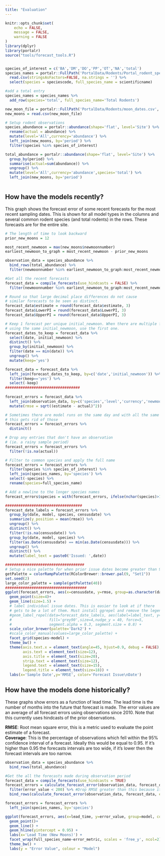 ```yaml
---
title: "Evaluation"
---
```

  
```r
knitr::opts_chunk$set(
	echo = FALSE,
	message = FALSE,
	warning = FALSE
)
library(dplyr)
library(portalr)
source("tools/forecast_tools.R")


species_of_interest = c('BA','DM','DO','PP','OT','NA','total')
species_names = portalr::FullPath('PortalData/Rodents/Portal_rodent_species.csv', '~') %>%
  read.csv(stringsAsFactors=FALSE, na.strings = '') %>%
  select(species = speciescode, full_species_name = scientificname)

#add a total entry
species_names = species_names %>%
  add_row(species='total', full_species_name='Total Rodents')

new_moon_file = portalr::FullPath('PortalData/Rodents/moon_dates.csv', '~')
new_moons = read.csv(new_moon_file)

# Setup rodent observations
species_abundance = portalr::abundance(shape='flat', level='Site') %>%
  rename(actual = abundance) %>%
  mutate(level='All',currency='abundance') %>%
  left_join(new_moons, by='period') %>%
  filter(species %in% species_of_interest)

total_abundance = portalr::abundance(shape='flat', level='Site') %>%
  group_by(period) %>%
  summarise(actual=sum(abundance)) %>%
  ungroup() %>%
  mutate(level='All',currency='abundance',species='total') %>%
  left_join(new_moons, by='period')



```

## How have the models recently?

This graph shows the forecast error of some recent forecasts for the most recent sampling dates. This is shown for all model types in the columns and several common rodent species (and total rodents) in the rows. These forecasts are for the entire site. 
```r
# The length of time to look backward
prior_new_moons = 12

most_recent_newmoon = max(new_moons$newmoonnumber)
earliest_newmoon_to_graph = most_recent_newmoon - prior_new_moons

observation_data = species_abundance %>%
  bind_rows(total_abundance) %>%
  filter(newmoonnumber %in% earliest_newmoon_to_graph:most_recent_newmoon)

#Get all the recent forecasts
forecast_data = compile_forecasts(use_hindcasts = FALSE) %>%
  filter(newmoonnumber %in% earliest_newmoon_to_graph:most_recent_newmoon)

# Round so that large decimal place differences do not cause
# similar forecasts to be seen as distinct. 
forecast_data$estimate = round(forecast_data$estimate, 3)
forecast_data$LowerPI = round(forecast_data$LowerPI, 3)
forecast_data$UpperPI = round(forecast_data$UpperPI, 3)

# Keep 1 forecast per unique initial_newmoon. When there are multiple forecasts
# using the same initial_newmoon, use the first one.
forecast_dates_to_keep = forecast_data %>%
  select(date, initial_newmoon) %>%
  distinct() %>%
  group_by(initial_newmoon) %>%
  filter(date == min(date)) %>%
  ungroup() %>%
  mutate(keep='yes') 

forecast_data = forecast_data %>%
  left_join(forecast_dates_to_keep, by=c('date','initial_newmoon')) %>%
  filter(keep=='yes') %>%
  select(-keep)
##################################
  
forecast_errors = forecast_data %>%
  left_join(observation_data, by=c('species','level','currency','newmoonnumber')) %>% 
  mutate(rmse = sqrt((estimate - actual)^2))

# Sometimes there are model runs on the same day and with all the same info,
# this gets rid of those
forecast_errors = forecast_errors %>%
  distinct()

# Drop any entries that don't have an observation
# (ie. a rainy sample period)
forecast_errors = forecast_errors %>%
  filter(!is.na(actual))

# Filter to common species and apply the full name
forecast_errors = forecast_errors %>%
  filter(species %in% species_of_interest) %>%
  left_join(species_names, by='species') %>%
  select(-species) %>%
  rename(species=full_species_name)

# Add a newline to the longer species names
forecast_errors$species = with(forecast_errors, ifelse(nchar(species)>15, stringr::str_replace(species,' ','\n'), species))

###################################
forecast_date_labels = forecast_errors %>%
  group_by(date, model, species, censusdate) %>%
  summarize(y_position = mean(rmse)) %>%
  ungroup() %>%
  distinct() %>%
  filter(!is.na(censusdate)) %>%
  group_by(date, model, species) %>%
  filter(as.Date(censusdate) == min(as.Date(censusdate))) %>%
  ungroup() %>%
  distinct() %>%
  mutate(label_text = paste0('Issued: ',date))

####################################
# Setup a nice palette for when prior issue dates become greater than 9
getPalette = colorRampPalette(RColorBrewer::brewer.pal(9, "Set1"))
set.seed(2)
large_color_palette = sample(getPalette(40))
#####################################
ggplot(forecast_errors, aes(x=censusdate, y=rmse, group=as.character(date), color=as.character(date))) +
  geom_point(size=4)+
  geom_line(size=1.5) +
  # label individual issue dates. This is easier to look at if there 
  # gets to be a lot of them. Must install ggrepel and remove the legend if this is turned on.
  #geom_label_repel(data=forecast_date_labels, aes(label=label_text, y=y_position),
  #                 fill='grey90',size=4,nudge_y = 40, force=5,
  #                 segment.alpha = 0.3, segment.size = 0.8) +
  scale_color_brewer(palette='Dark2') +
  #scale_color_manual(values=large_color_palette) +
  facet_grid(species~model) + 
  theme_bw() +
  theme(axis.text.x = element_text(angle=45, hjust=0.9, debug = FALSE),
        axis.text = element_text(size=12),
        axis.title = element_text(size=20),
        strip.text = element_text(size=12),
        legend.text = element_text(size=15),
        legend.title = element_text(size=18)) +
  labs(x='Sample Date',y='RMSE', color='Forecast Issue\nDate')

```



## How have the models done  historically?

These graphs show errors as a function of lead time. The lead time is the number of months into the future that forecast is made. The error values are an average of all forecast errors using observations since 2010. Note that this currently uses hindcasts of the prior observations.  

**RMSE**: Root mean square error, this is a metric used to evaluate the point estimate of a forecast.  
**Coverage**: This is the percentage of observations which fell within the 95% confidence interval of a forecast. Ideally this would be equal to 0.95. If it's higher than 0.95 the forecasts intervals are too wide, if it's lower then the forecast intervals are too narrow.


```r

observation_data = species_abundance %>%
  bind_rows(total_abundance)

#Get the all the forecasts made during observation period
forecast_data = compile_forecasts(use_hindcasts = TRUE)
forecast_errors = calculate_forecast_error(observation_data, forecast_data, error_metric = 'RMSE') %>%
  filter(error_value < 200) %>% #Drop RMSE greater than this because it throws off all the graphs
  bind_rows(calculate_forecast_error(observation_data, forecast_data, error_metric = 'coverage'))

forecast_errors = forecast_errors %>%
  left_join(species_names, by='species')

ggplot(forecast_errors, aes(x=lead_time, y=error_value, group=model, color=model)) +
  geom_point()+
  geom_line() +
  geom_hline(yintercept = 0.95) +
  labs(x='Lead Time (New Moons)') +
  facet_wrap(full_species_name~error_metric, scales = 'free_y', ncol=2) + 
  theme_bw() +
  labs(y = "Error Value", colour = "Model")


```
